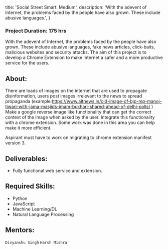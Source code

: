 
  title: 'Social Street Smart: Medium',
  description:
    'With the adevent of Internet, the problems faced by the people have also grown. These include abusive languages.',
}


### Project Duration: 175 hrs

With the adevent of Internet, the problems faced by the people have also grown. These include abusive languages, fake news articles, click-baits, malicious websites and security attacks.
The aim of this project is to develop a Chrome Extension to make Internet a safer and a more productive service for the users.

## About:

There are loads of images on the internet that are used to propagate disinformation, users post images irrelevant to the news to spread propaganda (example:https://www.altnews.in/old-image-of-bjp-mp-manoj-tiwari-with-jama-masjids-imam-bukhari-shared-ahead-of-delhi-polls/ ) Make a google reverse image like functionality that can get the correct context of the image when asked by the user. Integrate this functionality with a chrome extension. Some work was done in this area you can help make it more efficient.

Aspirant must have to work on migrating to chrome extension manifest version 3.

## Deliverables:

- Fully functional web service and extension.

## Required Skills:

- Python
- JavaScript
- Machine Learning/DL
- Natural Language Processing

## Mentors:

`Divyanshu Singh` `Harsh Mishra`
